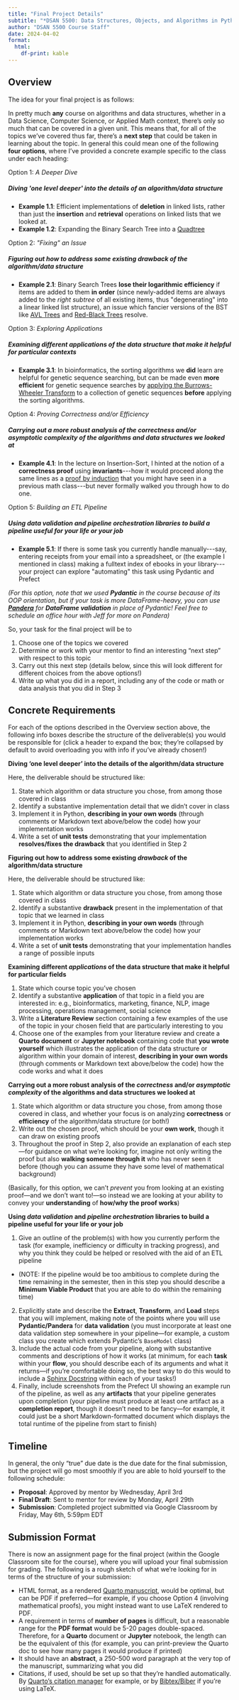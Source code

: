 ```yaml
---
title: "Final Project Details"
subtitle: "*DSAN 5500: Data Structures, Objects, and Algorithms in Python*"
author: "DSAN 5500 Course Staff"
date: 2024-04-02
format:
  html:
    df-print: kable
---
```


## Overview

The idea for your final project is as follows:

In pretty much **any** course on algorithms and data structures, whether in a Data Science, Computer Science, or Applied Math context, there's only so much that can be covered in a given unit. This means that, for all of the topics we've covered thus far, there's a **next step** that could be taken in learning about the topic. In general this could mean one of the following **four options**, where I've provided a concrete example specific to the class under each heading:

```{=html}
<div class="card mb-3">
  <div class="card-header">
    Option 1: <i>A Deeper Dive</i>
  </div>
  <div class="card-body">
    <h5 class='card-title'>Diving 'one level deeper' into the details of an algorithm/data structure</h5>
    <p class="card-text">
    <ul>
          <li><b>Example 1.1</b>: Efficient implementations of <b>deletion</b> in linked lists, rather than just the <b>insertion</b> and <b>retrieval</b> operations on linked lists that we looked at.</li>
          <li><b>Example 1.2</b>: Expanding the Binary Search Tree into a <a href='https://en.wikipedia.org/wiki/Quadtree' target='_blank'>Quadtree</a></li>
    </ul>
    </p>
  </div>
</div>
```

```{=html}
<div class="card mb-3">
  <div class="card-header">
    Option 2: <i>"Fixing" an Issue</i>
  </div>
  <div class="card-body">
    <h5 class='card-title'>Figuring out how to address some existing <i>drawback</i> of the algorithm/data structure</h5>
    <p class="card-text">
    <ul>
      <li><b>Example 2.1</b>: Binary Search Trees <b>lose their logarithmic efficiency</b> if items are added to them <b>in order</b> (since newly-added items are always added to the <i>right subtree</i> of all existing items, thus "degenerating" into a linear linked list structure), an issue which fancier versions of the BST like <a href='https://en.wikipedia.org/wiki/AVL_tree' target='_blank'>AVL Trees</a> and <a href='https://en.wikipedia.org/wiki/Red%E2%80%93black_tree' target='_blank'>Red-Black Trees</a> resolve.</li>
    </ul>
    </p>
  </div>
</div>
```


```{=html}
<div class="card mb-3">
  <div class="card-header">
    Option 3: <i>Exploring Applications</i>
  </div>
  <div class="card-body">
    <h5 class='card-title'>Examining different <i>applications</i> of the data structure that make it helpful for particular contexts</h5>
    <p class="card-text">
    <ul>
      <li><b>Example 3.1</b>: In bioinformatics, the sorting algorithms we <b>did</b> learn are helpful for genetic sequence searching, but can be made even <b>more efficient</b> for genetic sequence searches by <a href='https://web.stanford.edu/class/cs262/archives/notes/lecture4.pdf' target='_blank'>applying the Burrows-Wheeler Transform</a> to a collection of genetic sequences <b>before</b> applying the sorting algorithms.</li>
    </ul>
    </p>
  </div>
</div>
```

```{=html}
<div class="card mb-3">
  <div class="card-header">
    Option 4: <i>Proving Correctness and/or Efficiency</i>
  </div>
  <div class="card-body">
    <h5 class='card-title'>Carrying out a more robust analysis of the <i>correctness</i> and/or <i>asymptotic complexity</i> of the algorithms and data structures we looked at</h5>
    <p class="card-text">
    <ul>
      <li><b>Example 4.1</b>: In the lecture on <span class='alg'>Insertion-Sort</span>, I hinted at the notion of a <b>correctness proof</b> using <b>invariants</b>---how it would proceed along the same lines as a <a href='https://www.youtube.com/watch?v=wblW_M_HVQ8' target='_blank'>proof by induction</a> that you might have seen in a previous math class---but never formally walked you through how to do one.</li>
    </ul>
    </p>
  </div>
</div>
```


```{=html}
<div class="card mb-3">
  <div class="card-header">
    Option 5: <i>Building an ETL Pipeline</i>
  </div>
  <div class="card-body">
    <h5 class='card-title'>
      Using <i>data validation</i> and <i>pipeline orchestration</i> libraries to build a pipeline useful for your life or your job
    </h5>
    <p class="card-text">
    <ul>
      <li><b>Example 5.1</b>: If there is some task you currently handle manually---say, entering receipts from your email into a spreadsheet, or (the example I mentioned in class) making a fulltext index of ebooks in your library---your project can explore "automating" this task using Pydantic and Prefect</li>
    </ul>

    <i>(For this option, note that we used <b>Pydantic</b> in the course because of its OOP orientation, but if your task is more DataFrame-heavy, you can use <a href='https://pandera.readthedocs.io/en/stable/' target='_blank'><b>Pandera</b></a> for <b>DataFrame validation</b> in place of Pydantic! Feel free to schedule an office hour with Jeff for more on Pandera)</i>
    </p>
  </div>
</div>
```

So, your task for the final project will be to

1. Choose one of the topics we covered
2. Determine or work with your mentor to find an interesting "next step" with respect to this topic
3. Carry out this next step (details below, since this will look different for different choices from the above options!)
4. Write up what you did in a report, including any of the code or math or data analysis that you did in Step 3

## Concrete Requirements

For each of the options described in the Overview section above, the following info boxes describe the structure of the deliverable(s) you would be responsible for (click a header to expand the box; they're collapsed by default to avoid overloading you with info if you've already chosen!)

```{=html}
<style>
div.callout-note > .callout-header {
  background-color: #f8f8f8 !important;
}
/* div.callout-note.callout {
  border-left-color: #f8f8f8 !important;
} */
.callout.callout-style-default {
  border: 1px solid #dee2e6 !important;
}
</style>
```

::: {.callout-note title="Option 1: A Deeper Dive" collapse="true"}

**Diving 'one level deeper' into the details of the algorithm/data structure**

Here, the deliverable should be structured like:

1. State which algorithm or data structure you chose, from among those covered in class
2. Identify a substantive implementation detail that we didn't cover in class
3. Implement it in Python, <b>describing in your own words</b> (through comments or Markdown text above/below the code) how your implementation works
4. Write a set of <b>unit tests</b> demonstrating that your implementation <b>resolves/fixes the drawback</b> that you identified in Step 2

:::

::: {.callout-note title="Option 2: Fixing an Issue" collapse="true"}

**Figuring out how to address some existing <i>drawback</i> of the algorithm/data structure**

Here, the deliverable should be structured like:

1. State which algorithm or data structure you chose, from among those covered in class</li>
2. Identify a substantive <b>drawback</b> present in the implementation of that topic that we learned in class</li>
3. Implement it in Python, <b>describing in your own words</b> (through comments or Markdown text above/below the code) how your implementation works</li>
4. Write a set of <b>unit tests</b> demonstrating that your implementation handles a range of possible inputs

:::

::: {.callout-note title="Option 3: Exploring Applications" collapse="true"}

**Examining different <i>applications</i> of the data structure that make it helpful for particular fields**

1. State which course topic you've chosen</li>
2. Identify a substantive <b>application</b> of that topic in a field you are interested in: e.g., bioinformatics, marketing, finance, NLP, image processing, operations management, social science</li>
3. Write a <b>Literature Review</b> section containing a few examples of the use of the topic in your chosen field that are particularly interesting to you</li>
4. Choose one of the examples from your literature review and create a <b>Quarto document</b> or <b>Jupyter notebook</b> containing code that <b>you wrote yourself</b> which illustrates the application of the data structure or algorithm within your domain of interest, <b>describing in your own words</b> (through comments or Markdown text above/below the code) how the code works and what it does</li>

:::

::: {.callout-note title="Option 4: Proving Correctness and/or Efficiency" collapse="true"}

**Carrying out a more robust analysis of the <i>correctness</i> and/or <i>asymptotic complexity</i> of the algorithms and data structures we looked at**

1. State which algorithm or data structure you chose, from among those covered in class, and whether your focus is on analyzing <b>correctness</b> or <b>efficiency</b> of the algorithm/data structure (or both!)</li>
2. Write out the chosen proof, which should be your <b>own work</b>, though it can draw on existing proofs</li>
3. Throughout the proof in Step 2, also provide an explanation of each step---for guidance on what we're looking for, imagine not only writing the proof but also **walking someone through it** who has never seen it before (though you can assume they have some level of mathematical background)

(Basically, for this option, we can't <i>prevent</i> you from looking at an existing proof---and we don't want to!---so instead we are looking at your ability to convey your <b>understanding</b> of <b>how/why the proof works</b>)

:::


::: {.callout-note title="Option 5: Building an ETL Pipeline" collapse="true"}

**Using <i>data validation</i> and <i>pipeline orchestration</i> libraries to build a pipeline useful for your life or your job**

1. Give an outline of the problem(s) with how you currently perform the task (for example, inefficiency or difficulty in tracking progress), and why you think they could be helped or resolved with the aid of an ETL pipeline
  * (NOTE: If the pipeline would be too ambitious to complete during the time remaining in the semester, then in this step you should describe a **Minimum Viable Product** that you are able to do within the remaining time)
2. Explicitly state and describe the **Extract**, **Transform**, and **Load** steps that you will implement, making note of the points where you will use **Pydantic/Pandera** for **data validation** (you must incorporate at least one data validation step somewhere in your pipeline---for example, a custom class you create which extends Pydantic's `BaseModel` class)
3. Include the actual code from your pipeline, along with substantive comments and descriptions of how it works (at minimum, for each **task** within your **flow**, you should describe each of its arguments and what it returns---if you're comfortable doing so, the best way to do this would to include a <a href='https://sphinx-rtd-tutorial.readthedocs.io/en/latest/docstrings.html' target='_blank'>Sphinx Docstring</a> within each of your tasks!)
4. Finally, include screenshots from the Prefect UI showing an example run of the pipeline, as well as any **artifacts** that your pipeline generates upon completion (your pipeline must produce at least one artifact as a **completion report**, though it doesn't need to be fancy---for example, it could just be a short Markdown-formatted document which displays the total runtime of the pipeline from start to finish)

:::

## Timeline

In general, the only "true" due date is the due date for the final submission, but the project will go most smoothly if you are able to hold yourself to the following schedule:

* **Proposal**: Approved by mentor by Wednesday, April 3rd
* **Final Draft**: Sent to mentor for review by Monday, April 29th
* **Submission**: Completed project submitted via Google Classroom by Friday, May 6th, 5:59pm EDT

## Submission Format

There is now an assignment page for the final project (within the Google Classroom site for the course), where you will upload your final submission for grading. The following is a rough sketch of what we're looking for in terms of the structure of your submission:

* HTML format, as a rendered <a href='https://quarto.org/docs/manuscripts/' target='_blank'>Quarto manuscript</a>, would be optimal, but can be PDF if preferred---for example, if you choose Option 4 (involving mathematical proofs), you might instead want to use LaTeX rendered to PDF.
* A requirement in terms of **number of pages** is difficult, but a reasonable range for the **PDF format** would be 5-20 pages double-spaced. Therefore, for a **Quarto** document or **Jupyter** notebook, the length can be the equivalent of this (for example, you can print-preview the Quarto doc to see how many pages it would produce if printed)
* It should have an **abstract**, a 250-500 word paragraph at the very top of the manuscript, summarizing what you did
* Citations, if used, should be set up so that they're handled automatically. By <a href='https://quarto.org/docs/authoring/footnotes-and-citations.html' target='_blank'>Quarto's citation manager</a> for example, or by <a href='https://www.overleaf.com/learn/latex/Bibliography_management_with_bibtex' target='_blank'>Bibtex/Biber</a> if you're using LaTeX.
